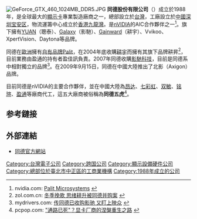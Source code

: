 {{Infobox_Company
| company_name = 同德股份有限公司<br>{{lang|en|Palit Microsystems Ltd.}}
| company_logo = [[File:Palit_Logo.jpg|同德股份有限公司標志]]
| company_type = [[私有公司|私有]]
| foundation   = {{start date and age|df=yes|1988}}
| location     = {{flagicon|ROC}}[[中華民國|中華民國]][[台北市|台北市]][[中正區_(臺北市)|中正區]][[忠孝東路|忠孝東路]]二段88號
| key_people   = 李世隆（董事長）
| products     = [[nVIDIA|nVIDIA]][[顯示卡|顯示卡]]、[[AMD|AMD]][[顯示卡|顯示卡]]等
| homepage     = [http://www.palit.biz/ www.palit.biz]|
}}	
[[File:GeForce_GTX_460_1024MB_DDR5.JPG|thumb]]
'''同德股份有限公司'''（{{lang|en|Palit Microsystems Ltd.}}）成立於1988年，是全球最大的[[顯示卡|顯示卡]]專業製造廠商之一，總部設立於[[台灣|台灣]]，工廠設立於[[中國|中國]][[深圳|深圳]][[宝安区|宝安区]]，物流運籌中心成立於[[香港|香港]][[九龍灣|九龍灣]]。是[[nVIDIA|nVIDIA]]的AIC合作夥伴之一<ref>nvidia.com: [http://www.nvidia.com/object/IO_20021017_4141.html Palit Microsystems] {{Wayback|url=http://www.nvidia.com/object/IO_20021017_4141.html |date=20190217142300 }}</ref>。旗下擁有[[聰泰|YUAN]]（聰泰）、[[影馳科技|Galaxy]]（影馳）、[[耕宇股份有限公司|Gainward]]（耕宇）、Vvikoo、XpertVision、Daytona等品牌。

同德在[[歐洲|歐洲]]擁有[[自有品牌|自有品牌]]Palit，在2004年底收購[[耕宇|耕宇]]而擁有其旗下品牌耕昇<ref>zol.com.cn: [http://vga.zol.com.cn/2005/0105/141243.shtml 冬季挽歌 思绪耕升被同德并购案] {{Wayback|url=http://vga.zol.com.cn/2005/0105/141243.shtml |date=20170717063122 }}</ref>，目前業務由盈通的持有者盈佳訊負責。2007年同德收購[[影馳科技|影馳科技]]，目前是同德系中相對獨立的品牌<ref>mydrivers.com: [http://news.mydrivers.com/1/101/101368.htm 传同德已收购影驰 又盯上映众] {{Wayback|url=http://news.mydrivers.com/1/101/101368.htm |date=20190630005807 }}</ref>。在2009年9月15日，同德在中國大陸推出了北影（Axigon）品牌。

目前同德是nVIDIA的主要合作夥伴，並在中國大陸為[[昂达|昂达]]、[[七彩虹|七彩虹]]、[[双敏|双敏]]、[[铭瑄|铭瑄]]、[[盈通|盈通]]等廠商代工，這五大廠商被俗稱為'''同德五虎'''<ref>pcpop.com: [http://www.pcpop.com/doc/0/470/470943.shtml "通路已死"？显卡厂商的涅槃重生之路] {{Wayback|url=http://www.pcpop.com/doc/0/470/470943.shtml |date=20100301103525 }}</ref>。

== 参考鏈接 ==
<references/>

== 外部連結 ==
*[http://www.palit.biz/ 同德官方網站] {{Wayback|url=http://www.palit.biz/ |date=20160721010822 }}

{{公司小作品}}

[[Category:台灣電子公司|Category:台灣電子公司]]
[[Category:跨国公司|Category:跨国公司]]
[[Category:顯示設備硬件公司|Category:顯示設備硬件公司]]
[[Category:總部位於臺北市中正區的工商業機構|Category:總部位於臺北市中正區的工商業機構]]
[[Category:1988年成立的公司|Category:1988年成立的公司]]